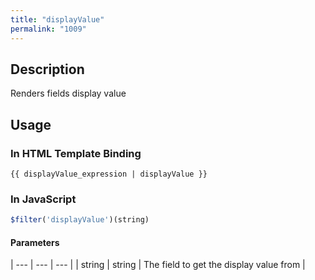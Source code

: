 ```yaml
---
title: "displayValue"
permalink: "1009"
---
```


## Description

Renders fields display value

## Usage

### In HTML Template Binding

```
{{ displayValue_expression | displayValue }}
```

### In JavaScript

```js
$filter('displayValue')(string)
```

#### Parameters

| --- | --- | --- |
| string | string | The field to get the display value from |